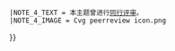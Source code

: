 {{WPBannerMeta
|PROJECT = 城市軌道交通
 |BANNER_NAME = Template:WikiProject Rapid transit
 |substcheck = <includeonly>{{subst:</includeonly><includeonly>substcheck}}</includeonly>
 |small = {{{small|}}}
 |category = {{{category|¬}}}
 |listas = {{{listas|}}}
|IMAGE_LEFT = Metro_map_example.svg
|QUALITY_SCALE = extended
 |class={{{class|}}}
 |auto={{{auto|}}}
 |importance={{{importance|}}}
|MAIN_ARTICLE = [[城市軌道交通]]（含[[地鐵]]、[[捷運]]等）相关主题
|ASSESSMENT_LINK = 
|PORTAL = 城市軌道交通
|PORTAL_IMG = Metro Shanghai01.jpg
|COMMENTS = yes
 |COMMENTS_CAT = 
 |COMMENTS_FORCE = yes
 |BOTTOM_TEXT=
|attention = {{{attention|}}}
 |ATTENTION_CAT = 需要关注的城市軌道交通条目
|note 1 = {{{ref|}}}
 |NOTE_1_TEXT = 根據標記，本條目需要補充更多來源以供查證。
 |NOTE_1_IMAGE = Question book-4.svg
 |NOTE_1_CAT = 需要補充來源的城市軌道交通条目
|note 2 = {{{photo|}}}
 |NOTE_2_TEXT = 根據標記，本條目需要添加圖片以提升條目品質。
 |NOTE_2_IMAGE = Gnome-image-x-generic.svg
 |NOTE_2_CAT = 需要添加图片的城市軌道交通条目
|note 3 = {{{problem|}}}
 |NOTE_3_TEXT = 根據標記，本條目需要處理編輯上的問題。
 |NOTE_3_IMAGE = Broom icon.svg
 |NOTE_3_CAT = 需要处理问题的城市軌道交通条目
|infobox = {{{needs-infobox|}}}
 |INFOBOX_CAT = 需要信息框的城市軌道交通条目
|note 4 = {{#ifexist:Wikipedia:同行评审/{{BASEPAGENAME}}|yes|}}
 |NOTE_4_TEXT = 本主题曾进行[[Wikipedia:同行评审/{{BASEPAGENAME}}|同行评审]]。
 |NOTE_4_IMAGE = Cvg peerreview icon.png
}}<noinclude>{{documentation}}[[Category:城市軌道交通專題| ]]</noinclude>
